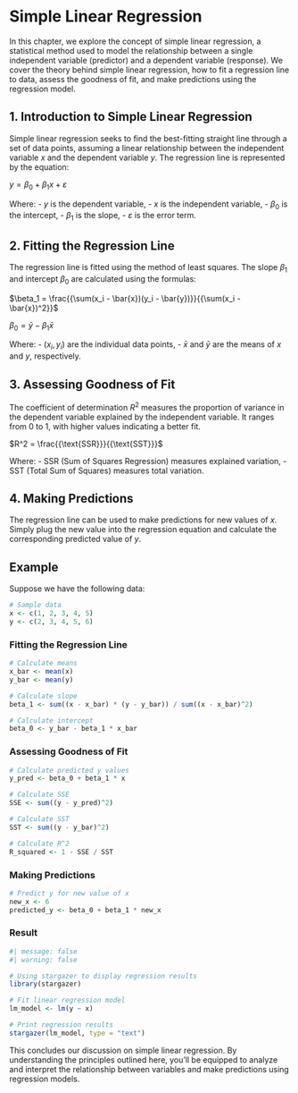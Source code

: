 # Simple Linear Regression

In this chapter, we explore the concept of simple linear regression, a statistical method used to model the relationship between a single independent variable (predictor) and a dependent variable (response). We cover the theory behind simple linear regression, how to fit a regression line to data, assess the goodness of fit, and make predictions using the regression model.

## 1. Introduction to Simple Linear Regression

Simple linear regression seeks to find the best-fitting straight line through a set of data points, assuming a linear relationship between the independent variable $x$ and the dependent variable $y$. The regression line is represented by the equation:

$y = \beta_0 + \beta_1x + \varepsilon$

Where:
- $y$ is the dependent variable,
- $x$ is the independent variable,
- $\beta_0$ is the intercept,
- $\beta_1$ is the slope,
- $\varepsilon$ is the error term.

## 2. Fitting the Regression Line

The regression line is fitted using the method of least squares. The slope $\beta_1$ and intercept $\beta_0$ are calculated using the formulas:

$\beta_1 = \frac{{\sum(x_i - \bar{x})(y_i - \bar{y})}}{{\sum(x_i - \bar{x})^2}}$

$\beta_0 = \bar{y} - \beta_1\bar{x}$

Where:
- $(x_i, y_i)$ are the individual data points,
- $\bar{x}$ and $\bar{y}$ are the means of $x$ and $y$, respectively.

## 3. Assessing Goodness of Fit

The coefficient of determination $R^2$ measures the proportion of variance in the dependent variable explained by the independent variable. It ranges from 0 to 1, with higher values indicating a better fit.

$R^2 = \frac{{\text{SSR}}}{{\text{SST}}}$

Where:
- SSR (Sum of Squares Regression) measures explained variation,
- SST (Total Sum of Squares) measures total variation.

## 4. Making Predictions

The regression line can be used to make predictions for new values of $x$. Simply plug the new value into the regression equation and calculate the corresponding predicted value of $y$.

## Example

Suppose we have the following data:

```r
# Sample data
x <- c(1, 2, 3, 4, 5)
y <- c(2, 3, 4, 5, 6)
```

### Fitting the Regression Line

```r
# Calculate means
x_bar <- mean(x)
y_bar <- mean(y)

# Calculate slope
beta_1 <- sum((x - x_bar) * (y - y_bar)) / sum((x - x_bar)^2)

# Calculate intercept
beta_0 <- y_bar - beta_1 * x_bar
```

### Assessing Goodness of Fit

```r
# Calculate predicted y values
y_pred <- beta_0 + beta_1 * x

# Calculate SSE
SSE <- sum((y - y_pred)^2)

# Calculate SST
SST <- sum((y - y_bar)^2)

# Calculate R^2
R_squared <- 1 - SSE / SST
```

### Making Predictions

```r
# Predict y for new value of x
new_x <- 6
predicted_y <- beta_0 + beta_1 * new_x
```

### Result

```r
#| message: false
#| warning: false

# Using stargazer to display regression results
library(stargazer)

# Fit linear regression model
lm_model <- lm(y ~ x)

# Print regression results
stargazer(lm_model, type = "text")
```

This concludes our discussion on simple linear regression. By understanding the principles outlined here, you'll be equipped to analyze and interpret the relationship between variables and make predictions using regression models.
